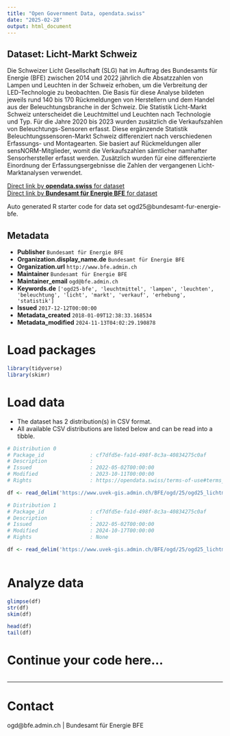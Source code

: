 ```yaml
---
title: "Open Government Data, opendata.swiss"
date: "2025-02-28"
output: html_document
---
```


## Dataset: Licht-Markt Schweiz

Die Schweizer Licht Gesellschaft (SLG) hat im Auftrag des Bundesamts für Energie (BFE) zwischen 2014 und 2022 jährlich die Absatzzahlen von Lampen und Leuchten in der Schweiz erhoben, um die Verbreitung der LED-Technologie zu beobachten. Die Basis für diese Analyse bildeten jeweils rund 140 bis 170 Rückmeldungen von Herstellern und dem Handel aus der Beleuchtungsbranche in der Schweiz. 
Die Statistik Licht-Markt Schweiz unterscheidet die Leuchtmittel und Leuchten nach Technologie und Typ. Für die Jahre 2020 bis 2023 wurden zusätzlich die Verkaufszahlen von Beleuchtungs-Sensoren erfasst. Diese ergänzende Statistik Beleuchtungssensoren-Markt Schweiz differenziert nach verschiedenen Erfassungs- und Montagearten. Sie basiert auf Rückmeldungen aller sensNORM-Mitglieder, womit die Verkaufszahlen sämtlicher namhafter Sensorhersteller erfasst werden. Zusätzlich wurden für eine differenzierte Einordnung der Erfassungsergebnisse die Zahlen der vergangenen Licht-Marktanalysen verwendet.

[Direct link by **opendata.swiss** for dataset](https://opendata.swiss/de/dataset/licht-markt-schweiz)<br>
[Direct link by **Bundesamt für Energie BFE** for dataset](https://www.bfe.admin.ch/ogd25)

Auto generated R starter code for data set ogd25@bundesamt-fur-energie-bfe.

## Metadata

- **Publisher** `Bundesamt für Energie BFE`
- **Organization.display_name.de** `Bundesamt für Energie BFE`
- **Organization.url** `http://www.bfe.admin.ch`
- **Maintainer** `Bundesamt für Energie BFE`
- **Maintainer_email** `ogd@bfe.admin.ch`
- **Keywords.de** `['ogd25-bfe', 'leuchtmittel', 'lampen', 'leuchten', 'beleuchtung', 'licht', 'markt', 'verkauf', 'erhebung', 'statistik']`
- **Issued** `2017-12-12T00:00:00`
- **Metadata_created** `2018-01-09T12:38:33.168534`
- **Metadata_modified** `2024-11-13T04:02:29.190878`


# Load packages

```r

library(tidyverse)
library(skimr)

```

# Load data

-   The dataset has 2 distribution(s) in CSV format.
-   All available CSV distributions are listed below and can be read into a tibble.

```r

# Distribution 0
# Package_id               : cf7dfd5e-fa1d-498f-8c3a-40834275c0af
# Description              : 
# Issued                   : 2022-05-02T00:00:00
# Modified                 : 2023-10-11T00:00:00
# Rights                   : https://opendata.swiss/terms-of-use#terms_by

df <- read_delim('https://www.uvek-gis.admin.ch/BFE/ogd/25/ogd25_lichtmarktschweiz.csv')

# Distribution 1
# Package_id               : cf7dfd5e-fa1d-498f-8c3a-40834275c0af
# Description              : 
# Issued                   : 2022-05-02T00:00:00
# Modified                 : 2024-10-17T00:00:00
# Rights                   : None

df <- read_delim('https://www.uvek-gis.admin.ch/BFE/ogd/25/ogd25_lichtmarktschweiz_sensoren.csv')



```

# Analyze data

```r

glimpse(df)
str(df)
skim(df)

head(df)
tail(df)

```

# Continue your code here...

```r

```

------------------------------------------------------------------------

# Contact

ogd@bfe.admin.ch | Bundesamt für Energie BFE

